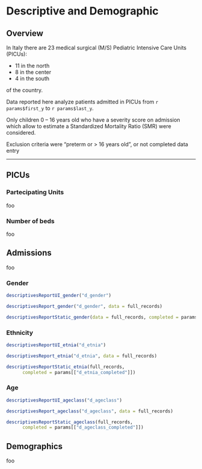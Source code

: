 # Descriptive and Demographic {#descriptives .tabset .tabset-fade .tabset-pills}

## Overview {-}

In Italy there are 23 medical surgical (M/S) Pediatric Intensive Care Units (PICUs):

- 11 in the north
- 8 in the center
- 4 in the south

of the country.

Data reported here analyze patients admitted in PICUs from
`r params$first_y` to `r params$last_y`.

Only children 0 -- 16 years old who have a severity score on admission
which allow to estimate a Standardized Mortality Ratio (SMR) were
considered.

Exclusion criteria were "preterm or > 16 years old", or not completed
data entry

---

## PICUs {.tabset .tabset-dropdown}

### Partecipating Units

foo

### Number of beds

foo











## Admissions {.tabset .tabset-dropdown}

foo




### Gender


```{r, eval=!params$export}
descriptivesReportUI_gender("d_gender")
```

```{r, context = "server", eval=!params$export}
descriptivesReport_gender("d_gender", data = full_records)
```

```{r, context = "server", eval=params$export, fig.height=11}
descriptivesReportStatic_gender(data = full_records, completed = params[["d_gender_completed"]])
```








### Ethnicity

```{r, eval=!params$export}
descriptivesReportUI_etnia("d_etnia")
```

```{r, context = "server", eval=!params$export}
descriptivesReport_etnia("d_etnia", data = full_records)
```

```{r, context = "server", eval=params$export, fig.height=11}
descriptivesReportStatic_etnia(full_records,
      completed = params[["d_etnia_completed"]])
```


### Age

```{r, eval=!params$export}
descriptivesReportUI_ageclass("d_ageclass")
```

```{r, context = "server", eval=!params$export}
descriptivesReport_ageclass("d_ageclass", data = full_records)
```

```{r, context = "server", eval=params$export, fig.height=11}
descriptivesReportStatic_ageclass(full_records,
      completed = params[["d_ageclass_completed"]])
```





















## Demographics {.tabset .tabset-dropdown}

foo
